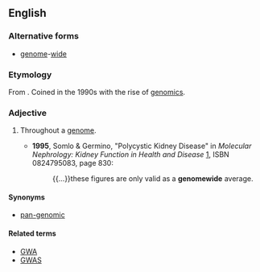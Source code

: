 ==English==

===Alternative forms===
* [[genome]]-[[wide]]

===Etymology===
From {{suffix|genome|wide}}. Coined in the 1990s with the rise of [[genomics]].

===Adjective===
{{en-adj|-}}

# {{genetics}} Throughout a [[genome]].
#* '''1995''', Somlo & Germino, "Polycystic Kidney Disease" in ''Molecular Nephrology: Kidney Function in Health and Disease'' [http://books.google.com/books?id=8UHKog3qMIAC], ISBN 0824795083, page 830:
#*: {{...}}these figures are only valid as a '''genomewide''' average.

====Synonyms====
* [[pan-genomic]]

====Related terms====
* [[GWA]]
* [[GWAS]]
